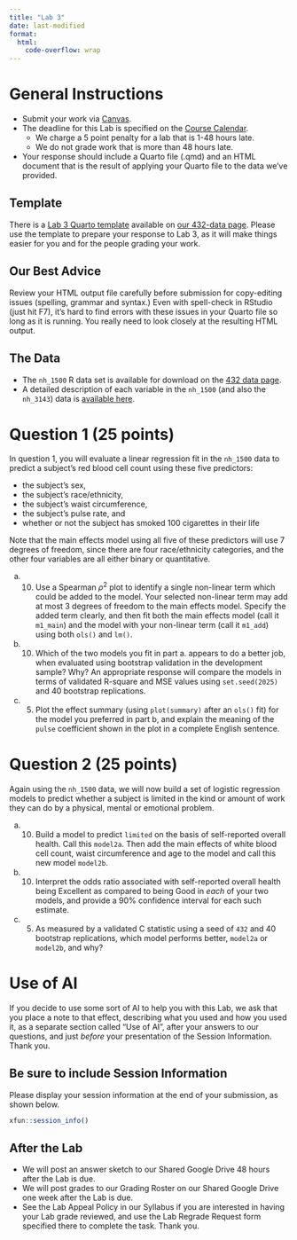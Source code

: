 ```yaml
---
title: "Lab 3"
date: last-modified
format: 
  html:
    code-overflow: wrap
---
```


# General Instructions

- Submit your work via [Canvas](https://canvas.case.edu/). 
- The deadline for this Lab is specified on the [Course Calendar](calendar.qmd).
  - We charge a 5 point penalty for a lab that is 1-48 hours late.
  - We do not grade work that is more than 48 hours late.
- Your response should include a Quarto file (.qmd) and an HTML document that is the result of applying your Quarto file to the data we've provided.

## Template

There is a [Lab 3 Quarto template](https://raw.githubusercontent.com/THOMASELOVE/432-data/refs/heads/master/data/432_lab3_template.qmd) available on [our 432-data page](https://github.com/THOMASELOVE/432-data). Please use the template to prepare your response to Lab 3, as it will make things easier for you and for the people grading your work.

## Our Best Advice

Review your HTML output file carefully before submission for copy-editing issues (spelling, grammar and syntax.) Even with spell-check in RStudio (just hit F7), it's hard to find errors with these issues in your Quarto file so long as it is running. You really need to look closely at the resulting HTML output.

## The Data

- The `nh_1500` R data set is available for download on the [432 data page](https://github.com/THOMASELOVE/432-data).
- A detailed description of each variable in the `nh_1500` (and also the `nh_3143`) data is [available here](nhanes_codebook.qmd).

# Question 1 (25 points)

In question 1, you will evaluate a linear regression fit in the `nh_1500` data to predict a subject's red blood cell count using these five predictors:

- the subject's sex,
- the subject's race/ethnicity,
- the subject's waist circumference,
- the subject's pulse rate, and
- whether or not the subject has smoked 100 cigarettes in their life

Note that the main effects model using all five of these predictors will use 7 degrees of freedom, since there are four race/ethnicity categories, and the other four variables are all either binary or quantitative.

a. (10) Use a Spearman $\rho^2$ plot to identify a single non-linear term which could be added to the model. Your selected non-linear term may add at most 3 degrees of freedom to the main effects model. Specify the added term clearly, and then fit both the main effects model (call it `m1_main`) and the model with your non-linear term (call it `m1_add`) using both `ols()` and `lm()`.

b. (10) Which of the two models you fit in part a. appears to do a better job, when evaluated using bootstrap validation in the development sample? Why? An appropriate response will compare the models in terms of validated R-square and MSE values using `set.seed(2025)` and 40 bootstrap replications.

c. (5) Plot the effect summary (using `plot(summary)` after an `ols()` fit) for the model you preferred in part b, and explain the meaning of the `pulse` coefficient shown in the plot in a complete English sentence.

# Question 2 (25 points)

Again using the `nh_1500` data, we will now build a set of logistic regression models to predict whether a subject is limited in the kind or amount of work they can do by a physical, mental or emotional problem. 

a. (10) Build a model to predict `limited` on the basis of self-reported overall health. Call this `model2a`. Then add the main effects of white blood cell count, waist circumference and age to the model and call this new model `model2b`.

b. (10) Interpret the odds ratio associated with self-reported overall health being Excellent as compared to being Good in *each* of your two models, and provide a 90% confidence interval for each such estimate.

c. (5) As measured by a validated C statistic using a seed of `432` and 40 bootstrap replications, which model performs better, `model2a` or `model2b`, and why?

# Use of AI

If you decide to use some sort of AI to help you with this Lab, we ask that you place a note to that effect, describing what you used and how you used it, as a separate section called "Use of AI", after your answers to our questions, and just *before* your presentation of the Session Information. Thank you.

## Be sure to include Session Information

Please display your session information at the end of your submission, as shown below.

```r
xfun::session_info()
```

## After the Lab

- We will post an answer sketch to our Shared Google Drive 48 hours after the Lab is due.
- We will post grades to our Grading Roster on our Shared Google Drive one week after the Lab is due.
- See the Lab Appeal Policy in our Syllabus if you are interested in having your Lab grade reviewed, and use the Lab Regrade Request form specified there to complete the task. Thank you.